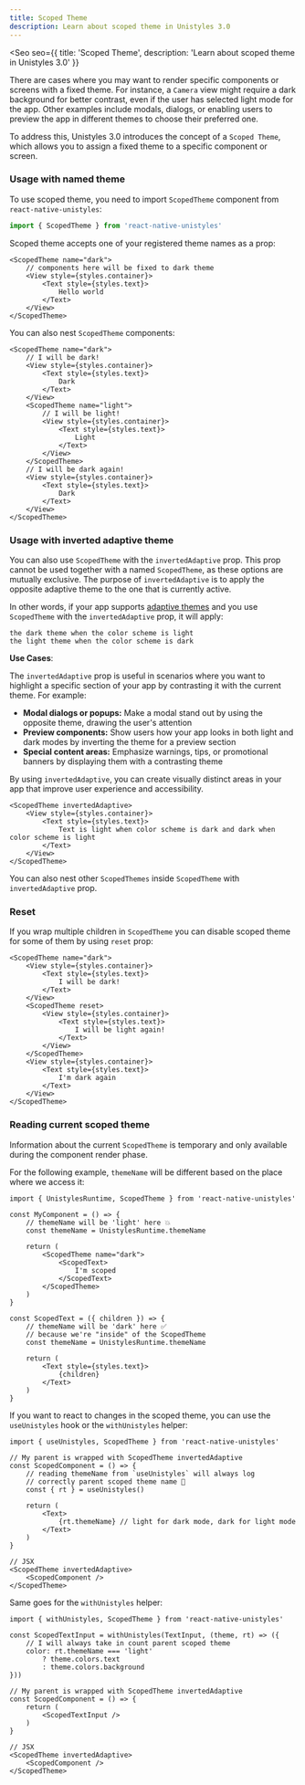 ```yaml
---
title: Scoped Theme
description: Learn about scoped theme in Unistyles 3.0
---
```



<Seo
    seo={{
        title: 'Scoped Theme',
        description: 'Learn about scoped theme in Unistyles 3.0'
    }}
>

There are cases where you may want to render specific components or screens with a fixed theme. For instance, a `Camera` view might require a dark background for better contrast, even if the user has selected light mode for the app. Other examples include modals, dialogs, or enabling users to preview the app in different themes to choose their preferred one.

To address this, Unistyles 3.0 introduces the concept of a `Scoped Theme`, which allows you to assign a fixed theme to a specific component or screen.

### Usage with named theme

To use scoped theme, you need to import `ScopedTheme` component from `react-native-unistyles`:

```ts
import { ScopedTheme } from 'react-native-unistyles'
```

Scoped theme accepts one of your registered theme names as a prop:

```tsx
<ScopedTheme name="dark">
    // components here will be fixed to dark theme
    <View style={styles.container}>
        <Text style={styles.text}>
            Hello world
        </Text>
    </View>
</ScopedTheme>
```

You can also nest `ScopedTheme` components:
```tsx
<ScopedTheme name="dark">
    // I will be dark!
    <View style={styles.container}>
        <Text style={styles.text}>
            Dark
        </Text>
    </View>
    <ScopedTheme name="light">
        // I will be light!
        <View style={styles.container}>
            <Text style={styles.text}>
                Light
            </Text>
        </View>
    </ScopedTheme>
    // I will be dark again!
    <View style={styles.container}>
        <Text style={styles.text}>
            Dark
        </Text>
    </View>
</ScopedTheme>
```

### Usage with inverted adaptive theme


You can also use `ScopedTheme` with the `invertedAdaptive` prop. This prop cannot be used together with a named `ScopedTheme`, as these options are mutually exclusive. The purpose of `invertedAdaptive` is to apply the opposite adaptive theme to the one that is currently active.

In other words, if your app supports [adaptive themes](/v3/guides/theming#adaptive-themes) and you use `ScopedTheme` with the `invertedAdaptive` prop, it will apply:

```
the dark theme when the color scheme is light
the light theme when the color scheme is dark
```

**Use Cases**:

The `invertedAdaptive` prop is useful in scenarios where you want to highlight a specific section of your app by contrasting it with the current theme. For example:

- **Modal dialogs or popups:** Make a modal stand out by using the opposite theme, drawing the user's attention
- **Preview components:** Show users how your app looks in both light and dark modes by inverting the theme for a preview section
- **Special content areas:** Emphasize warnings, tips, or promotional banners by displaying them with a contrasting theme

By using `invertedAdaptive`, you can create visually distinct areas in your app that improve user experience and accessibility.

```tsx /invertedAdaptive/
<ScopedTheme invertedAdaptive>
    <View style={styles.container}>
        <Text style={styles.text}>
            Text is light when color scheme is dark and dark when color scheme is light
        </Text>
    </View>
</ScopedTheme>
```

You can also nest other `ScopedThemes` inside `ScopedTheme` with `invertedAdaptive` prop.

### Reset

If you wrap multiple children in `ScopedTheme` you can disable scoped theme for some of them by using `reset` prop:

```tsx /reset/
<ScopedTheme name="dark">
    <View style={styles.container}>
        <Text style={styles.text}>
            I will be dark!
        </Text>
    </View>
    <ScopedTheme reset>
        <View style={styles.container}>
            <Text style={styles.text}>
                I will be light again!
            </Text>
        </View>
    </ScopedTheme>
    <View style={styles.container}>
        <Text style={styles.text}>
            I'm dark again
        </Text>
    </View>
</ScopedTheme>
```

### Reading current scoped theme

Information about the current `ScopedTheme` is temporary and only available during the component render phase.

For the following example, `themeName` will be different based on the place where we access it:

```tsx /themeName/
import { UnistylesRuntime, ScopedTheme } from 'react-native-unistyles'

const MyComponent = () => {
    // themeName will be 'light' here 💥
    const themeName = UnistylesRuntime.themeName

    return (
        <ScopedTheme name="dark">
            <ScopedText>
                I'm scoped
            </ScopedText>
        </ScopedTheme>
    )
}

const ScopedText = ({ children }) => {
    // themeName will be 'dark' here ✅
    // because we're "inside" of the ScopedTheme
    const themeName = UnistylesRuntime.themeName

    return (
        <Text style={styles.text}>
            {children}
        </Text>
    )
}
```

If you want to react to changes in the scoped theme, you can use the `useUnistyles` hook or the `withUnistyles` helper:

```tsx /useUnistyles/
import { useUnistyles, ScopedTheme } from 'react-native-unistyles'

// My parent is wrapped with ScopedTheme invertedAdaptive
const ScopedComponent = () => {
    // reading themeName from `useUnistyles` will always log
    // correctly parent scoped theme name 🤯
    const { rt } = useUnistyles()

    return (
        <Text>
            {rt.themeName} // light for dark mode, dark for light mode
        </Text>
    )
}

// JSX
<ScopedTheme invertedAdaptive>
    <ScopedComponent />
</ScopedTheme>
```

Same goes for the `withUnistyles` helper:

```tsx /withUnistyles/
import { withUnistyles, ScopedTheme } from 'react-native-unistyles'

const ScopedTextInput = withUnistyles(TextInput, (theme, rt) => ({
    // I will always take in count parent scoped theme
    color: rt.themeName === 'light'
        ? theme.colors.text
        : theme.colors.background
}))

// My parent is wrapped with ScopedTheme invertedAdaptive
const ScopedComponent = () => {
    return (
        <ScopedTextInput />
    )
}

// JSX
<ScopedTheme invertedAdaptive>
    <ScopedComponent />
</ScopedTheme>
```

</Seo>
